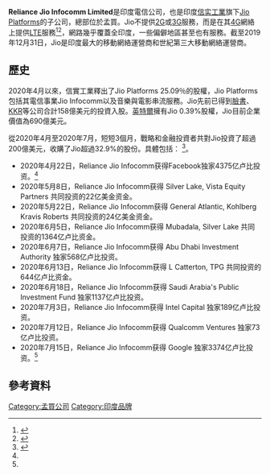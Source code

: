 {{Expand language|1=en|time=2020-03-04T08:57:56+00:00}}
{{Refimprove|time=2020-03-04T08:57:56+00:00}}

{{Infobox company
| name             = Reliance Jio Infocomm Limited
| logo             = Reliance Jio Logo (October 2015).svg
| logo_size        = 125px
| logo_alt         = Jio logo
| type             = 電信運營商
| traded_as        =
| location         = 孟買
| foundation       = 2007年2月15日
| founder          = Mukesh Ambani
| founded          =
| area_served      = 全球
| key_people       = Mukesh Ambani <br /> {{small|(Chairman)}} <br /> [[Sandip_Das|Sandip Das]] <br /> {{small|(Managing Director)}}
| ISIN             =
| industry         =
| revenue          ={{profit}} {{INRConvert|18632|c}}<br />(31 March 2020) <ref name="Q4-FY-2019-20">{{Cite web |date=2019-05-14 |title=RIL Q4 2020 Reports |url=https://www.ril.com/getattachment/6abfccb3-d337-45a7-bbd5-e18270bff746/Financial%20performance%20for%20the%20year%20ended%2031%20Mar,%202020.aspx |publisher=Reliance industries |accessdate=2020-07-04 |archive-date=2020-05-01 |archive-url=https://web.archive.org/web/20200501163034/https://www.ril.com/getattachment/6abfccb3-d337-45a7-bbd5-e18270bff746/Financial%20performance%20for%20the%20year%20ended%2031%20Mar%2C%202020.aspx |dead-url=no }}</ref>
| operating_income ={{profit}} {{INRConvert|3631.2|c}}<br />(Q4 2019)<ref name="Q4-FY-2019" /><ref name="6-K">{{Cite web |title=Reliance Jio Financial Statements 2019 |url=https://www.ril.com/DownloadFiles/FinancialStatementOfSubsidiaries17-18/Reliance%2520Jio%2520Infocomm%2520Limited.pdf |access-date=2019-07-25 |publisher=Reliance Industries Ltd |archive-url=https://web.archive.org/web/20190730170718/https://www.ril.com/DownloadFiles/FinancialStatementOfSubsidiaries17-18/Reliance%252520Jio%252520Infocomm%252520Limited.pdf |archive-date=2019-07-30 |dead-url=yes }}</ref>
| net_income       = {{profit}} 114.8億盧比（1.6億美元）(FY 2019)<ref name="Q4-FY-2019">{{Cite web |date=2019-05-14 |title=RIL Q4 2019 Reports |url=http://www.ril.com/getattachment/b9a51ff7-41b4-421c-bf35-c589cbc66eb6/Financial%20Presentation%20-%20Q4%20Results.aspx |publisher=Reliance industries |access-date=2020-07-04 |archive-date=2020-07-08 |archive-url=https://web.archive.org/web/20200708014525/https://www.ril.com/getattachment/b9a51ff7-41b4-421c-bf35-c589cbc66eb6/Financial%20Presentation%20-%20Q4%20Results.aspx |dead-url=yes }}</ref><ref name=6-K/>
| assets           = {{profit}} 260億美元 (FY 2019)<ref name="Q4-FY-2019" /><ref name=6-K/>
| equity           = {{profit}} {{INRConvert|70864|c}}<br />(FY 2019)<ref name="Q4-FY-2019" /><ref name=6-K/>
| members             = 383.67 million <ref name="Q4-FY-2019-20" /><ref name="Reliance quarterly report">{{Cite web |date=2020-01-17 |title=Reliance quarterly report, quarter 3 |url=https://www.ril.com/getattachment/8638c153-3d71-495d-98ca-9f3898ee7855/Q3-(FY-2019-20)-Financial-and-Operational-Performa.aspx |dead-url=no |access-date=2020-01-17 |website=Reliance Industries |archive-date=2020-02-26 |archive-url=https://web.archive.org/web/20200226073439/https://www.ril.com/getattachment/8638c153-3d71-495d-98ca-9f3898ee7855/Q3-(FY-2019-20)-Financial-and-Operational-Performa.aspx }}</ref> <br />(31 December 2019)
| parent              = [[Jio_Platforms|Jio Platforms]]<ref>{{Cite news |title=RIL’s new digital unit christened Jio Platforms Ltd |url=https://www.thehindubusinessline.com/info-tech/rils-new-digital-unit-christened-jio-platforms-ltd/article30113511.ece |accessdate=2020-07-04 |archive-date=2021-02-03 |archive-url=https://web.archive.org/web/20210203193956/https://www.thehindubusinessline.com/info-tech/rils-new-digital-unit-christened-jio-platforms-ltd/article30113511.ece |dead-url=no }}</ref>
| subsid              = [[LYF|LYF]]
| website             = https://www.jio.com/
| hq_location_city    = Maker Chambers IV, 222 Nariman Point, [[Mumbai,_Maharashtra|Mumbai, Maharashtra]]
| hq_location_country =
}}

'''Reliance Jio Infocomm Limited'''是印度電信公司，也是印度[[信实工業|信实工業]]旗下[[Jio_Platforms|Jio Platforms]]的子公司，總部位於孟買。Jio不提供[[2G|2G]]或[[3G|3G]]服務，而是在其[[4G|4G]]網絡上提供[[LTE|LTE]]服務<ref>{{Citation |title=Reliance Jio Infocomm Limited |url=http://www.coai.com/content/reliance-jio-infocomm-limited |publisher=[[Cellular_Operators_Association_of_India|Cellular Operators Association of India]] |accessdate=2020-07-04 |archive-date=2019-08-24 |archive-url=https://web.archive.org/web/20190824100402/https://www.coai.com/content/reliance-jio-infocomm-limited |dead-url=yes }}</ref><ref>{{Citation |title=Reliance Jio Infocomm plans to launch pan-India LTE |url=http://www.rcrwireless.com/20150616/network-infrastructure/lte/reliance-jio-infocomm-plans-to-launch-pan-india-lte/ |publisher=RCR Wireless News |accessdate=2020-07-04 |archive-date=2019-08-24 |archive-url=https://web.archive.org/web/20190824100444/https://www.rcrwireless.com/20150616/network-infrastructure/lte/reliance-jio-infocomm-plans-to-launch-pan-india-lte |dead-url=yes }}</ref>，網路幾乎覆蓋全印度，一些偏僻地區甚至也有服務。截至2019年12月31日，Jio是印度最大的移動網絡運營商和世紀第三大移動網絡運營商。 

==歷史==
2020年4月以來，信實工業釋出了Jio Platforms 25.09％的股權，Jio Platforms包括其電信事業Jio Infocomm以及音樂與電影串流服務。Jio先前已得到[[臉書|臉書]]、[[KKR|KKR]]等公司合計158億美元的投資入股。[[英特爾|英特爾]]擁有Jio 0.39%股權，Jio目前企業價值為690億美元。

從2020年4月至2020年7月，短短3個月，戰略和金融投資者共對Jio投資了超過200億美元，收購了Jio超過32.9%的股份。具體包括： <ref name="mg21">{{Cite web |url=https://www.mg21.com/reliancejio.html |title=印度最大的移动网络运营商：Reliance Jio Infocomm |publisher=美股之家 |date=2021-07-05 |access-date=2021-07-06 |archive-date=2021-07-11 |archive-url=https://web.archive.org/web/20210711061320/https://www.mg21.com/reliancejio.html |dead-url=no }}</ref>。

*2020年4月22日，Reliance Jio Infocomm获得Facebook独家4375亿卢比投资。<ref name="mg21"/>
*2020年5月8日，Reliance Jio Infocomm获得 Silver Lake, Vista Equity Partners 共同投资的22亿美金资金。
*2020年5月22日，Reliance Jio Infocomm获得 General Atlantic, Kohlberg Kravis Roberts 共同投资的24亿美金资金。
*2020年6月5日，Reliance Jio Infocomm获得 Mubadala, Silver Lake 共同投资的1364亿卢比资金。
*2020年6月7日，Reliance Jio Infocomm获得 Abu Dhabi Investment Authority 独家568亿卢比投资。
*2020年6月13日，Reliance Jio Infocomm获得 L Catterton, TPG 共同投资的644亿卢比资金。
*2020年6月18日，Reliance Jio Infocomm获得 Saudi Arabia's Public Investment Fund 独家1137亿卢比投资。
*2020年7月3日，Reliance Jio Infocomm获得 Intel Capital 独家189亿卢比投资。
*2020年7月12日，Reliance Jio Infocomm获得 Qualcomm Ventures 独家73亿卢比投资。
*2020年7月15日，Reliance Jio Infocomm获得 Google 独家3374亿卢比投资。<ref name="mg21"/>

==參考資料==
{{reflist}}

[[Category:孟買公司|Category:孟買公司]]
[[Category:印度品牌|Category:印度品牌]]